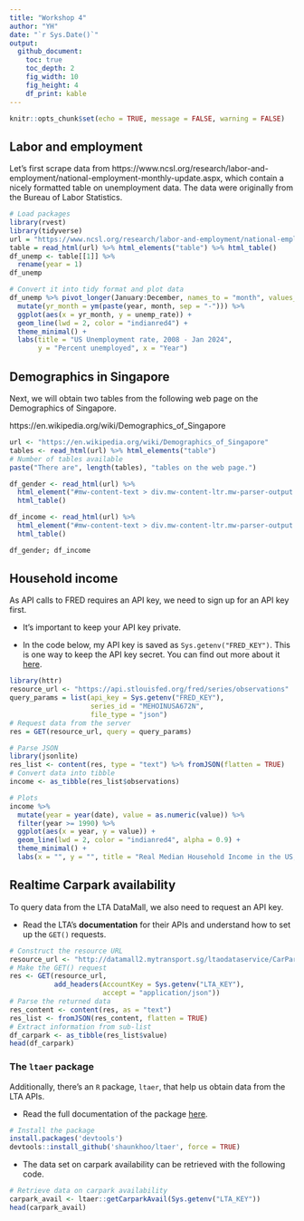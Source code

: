```yaml
---
title: "Workshop 4"
author: "YH"
date: "`r Sys.Date()`"
output: 
  github_document:
    toc: true
    toc_depth: 2
    fig_width: 10
    fig_height: 4
    df_print: kable
---
```


```r
knitr::opts_chunk$set(echo = TRUE, message = FALSE, warning = FALSE)
```

## Labor and employment

Let's first scrape data from https://www.ncsl.org/research/labor-and-employment/national-employment-monthly-update.aspx, which contain a nicely formatted table on unemployment data. The data were originally from the Bureau of Labor Statistics.

```r
# Load packages
library(rvest)
library(tidyverse)
url = "https://www.ncsl.org/research/labor-and-employment/national-employment-monthly-update.aspx"
table = read_html(url) %>% html_elements("table") %>% html_table()
df_unemp <- table[[1]] %>%
  rename(year = 1)
df_unemp

# Convert it into tidy format and plot data
df_unemp %>% pivot_longer(January:December, names_to = "month", values_to = "unemp_rate") %>%
  mutate(yr_month = ym(paste(year, month, sep = "-"))) %>%
  ggplot(aes(x = yr_month, y = unemp_rate)) +
  geom_line(lwd = 2, color = "indianred4") +
  theme_minimal() +
  labs(title = "US Unemployment rate, 2008 - Jan 2024",
       y = "Percent unemployed", x = "Year")
```

## Demographics in Singapore

Next, we will obtain two tables from the following web page on the Demographics of Singapore.

https://en.wikipedia.org/wiki/Demographics_of_Singapore

```r
url <- "https://en.wikipedia.org/wiki/Demographics_of_Singapore"
tables <- read_html(url) %>% html_elements("table")
# Number of tables available
paste("There are", length(tables), "tables on the web page.")

df_gender <- read_html(url) %>% 
  html_element("#mw-content-text > div.mw-content-ltr.mw-parser-output > table:nth-child(53)") %>%
  html_table()

df_income <- read_html(url) %>% 
  html_element("#mw-content-text > div.mw-content-ltr.mw-parser-output > table:nth-child(126)") %>%
  html_table()

df_gender; df_income
```

## Household income

As API calls to FRED requires an API key, we need to sign up for an API key first.

+ It's important to keep your API key private.

+ In the code below, my API key is saved as `Sys.getenv("FRED_KEY")`. This is one way to keep the API key secret. You can find out more about it [here](https://daattali.gitbooks.io/stat545-ubc-github-io/content/bit003_api-key-env-var.html).

```r
library(httr)
resource_url <- "https://api.stlouisfed.org/fred/series/observations"
query_params = list(api_key = Sys.getenv("FRED_KEY"),
                    series_id = "MEHOINUSA672N",
                    file_type = "json")
# Request data from the server
res = GET(resource_url, query = query_params)

# Parse JSON
library(jsonlite)
res_list <- content(res, type = "text") %>% fromJSON(flatten = TRUE)
# Convert data into tibble
income <- as_tibble(res_list$observations)

# Plots
income %>%
  mutate(year = year(date), value = as.numeric(value)) %>%
  filter(year >= 1990) %>%
  ggplot(aes(x = year, y = value)) +
  geom_line(lwd = 2, color = "indianred4", alpha = 0.9) +
  theme_minimal() +
  labs(x = "", y = "", title = "Real Median Household Income in the US, 1990 to present")
```

## Realtime Carpark availability

To query data from the LTA DataMall, we also need to request an API key.

+ Read the LTA's **documentation** for their APIs and understand how to set up the `GET()` requests.

```r
# Construct the resource URL
resource_url <- "http://datamall2.mytransport.sg/ltaodataservice/CarParkAvailabilityv2"
# Make the GET() request
res <- GET(resource_url, 
           add_headers(AccountKey = Sys.getenv("LTA_KEY"),
                       accept = "application/json"))
# Parse the returned data
res_content <- content(res, as = "text")
res_list <- fromJSON(res_content, flatten = TRUE)
# Extract information from sub-list
df_carpark <- as_tibble(res_list$value)
head(df_carpark)
```

### The `ltaer` package

Additionally, there's an `R` package, `ltaer`, that help us obtain data from the LTA APIs.

+ Read the full documentation of the package [here](https://shaunkhoo.github.io/ltaer/index.html).

```r
# Install the package
install.packages('devtools')
devtools::install_github('shaunkhoo/ltaer', force = TRUE)
```

+ The data set on carpark availability can be retrieved with the following code.

```r
# Retrieve data on carpark availability
carpark_avail <- ltaer::getCarparkAvail(Sys.getenv("LTA_KEY"))
head(carpark_avail)
```







